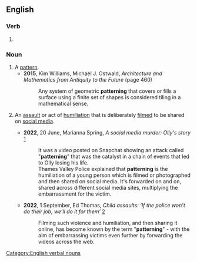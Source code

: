 ==English==
{{hot word|en|date=2022-09}}

===Verb===
{{head|en|verb form}}

# {{present participle of|en|pattern|nocat=1}}

===Noun===
{{en-noun|~}}

# A [[pattern]].
#* '''2015''', Kim Williams, ‎Michael J. Ostwald, ''Architecture and Mathematics from Antiquity to the Future'' (page 460)
#*: Any system of geometric '''patterning''' that covers or fills a surface using a finite set of shapes is considered tiling in a mathematical sense.
# {{lb|en|UK|slang|neologism|uncountable}} An [[assault]] or act of [[humiliation]] that is deliberately [[film]]ed to be shared on [[social media]].
#* '''2022''', 20 June, Marianna Spring, ''A social media murder: Olly's story'' [https://www.bbc.co.uk/news/uk-61813959]
#*: It was a video posted on Snapchat showing an attack called "'''patterning'''" that was the catalyst in a chain of events that led to Olly losing his life.<br>Thames Valley Police explained that '''patterning''' is the humiliation of a young person which is filmed or photographed and then shared on social media. It's forwarded on and on, shared across different social media sites, multiplying the embarrassment for the victim.
#* '''2022''', 1 September, Ed Thomas, ''Child assaults: ‘If the police won’t do their job, we’ll do it for them’'' [https://www.bbc.co.uk/news/uk-62722082]
#*: Filming such violence and humiliation, and then sharing it online, has become known by the term "'''patterning'''" - with the aim of embarrassing victims even further by forwarding the videos across the web.

[[Category:English verbal nouns]]